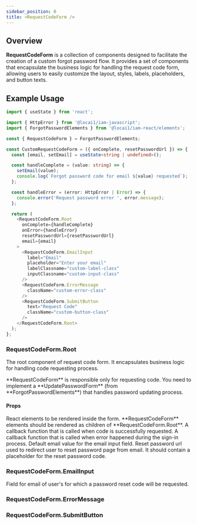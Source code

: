 ```yaml
---
sidebar_position: 0
title: <RequestCodeForm />
---
```



## Overview

**RequestCodeForm** is a collection of components designed to facilitate the creation of a custom forgot password flow.
It provides a set of components that encapsulate the business logic for handling the request code form, allowing
users to easily customize the layout, styles, labels, placeholders, and button texts.

## Example Usage

```typescript custom-request-code-form.tsx
import { useState } from 'react';

import { HttpError } from '@locai1/iam-javascript';
import { ForgotPasswordElements } from '@locai1/iam-react/elements';

const { RequestCodeForm } = ForgotPasswordElements;

const CustomRequestCodeForm = ({ onComplete, resetPasswordUrl }) => {
  const [email, setEmail] = useState<string | undefined>();

  const handleComplete = (value: string) => {
    setEmail(value);
    console.log(`Forgot password code for email ${value} requested`);
  };

  const handleError = (error: HttpError | Error) => {
    console.error('Request password error ', error.message);
  };

  return (
    <RequestCodeForm.Root
      onComplete={handleComplete}
      onError={handleError}
      resetPasswordUrl={resetPasswordUrl}
      email={email}
    >
      <RequestCodeForm.EmailInput
        label="Email"
        placeholder="Enter your email"
        labelClassname="custom-label-class"
        inputClassname="custom-input-class"
      />
      <RequestCodeForm.ErrorMessage
        className="custom-error-class"
      />
      <RequestCodeForm.SubmitButton
        text="Request Code"
        className="custom-button-class"
      />
    </RequestCodeForm.Root>
  );
};
```

### RequestCodeForm.Root

The root component of request code form. It encapsulates business logic for handling code requesting process.

<Note>
  **RequestCodeForm** is responsible only for requesting code. You need to implement a **UpdatePasswordForm**
  (from **ForgotPasswordElements**) that handles password updating process.
</Note>

#### Props

<ResponseField name="children" type="ReactNode">
  React elements to be rendered inside the form. **RequestCodeForm** elements should be rendered as children of **RequestCodeForm.Root**.
</ResponseField>

<ResponseField name="onComplete" type="callback" required>
  A callback function that is called when code is successfully requested.
</ResponseField>

<ResponseField name="onError" type="callback">
  A callback function that is called when error happened during the sign-in process.
</ResponseField>

<ResponseField name="email" type="string" >
  Default email value for the email input field.
</ResponseField>

<ResponseField name="resetPasswordUrl" type="string" required>
  Reset password url used to redirect user to reset password page from email.
  It should contain a placeholder for the reset password code.
</ResponseField>

### RequestCodeForm.EmailInput

Field for email of user's for which a password reset code will be requested.

<InputFieldProps />

### RequestCodeForm.ErrorMessage

<ErrorMessage />

### RequestCodeForm.SubmitButton

<SubmitButton />